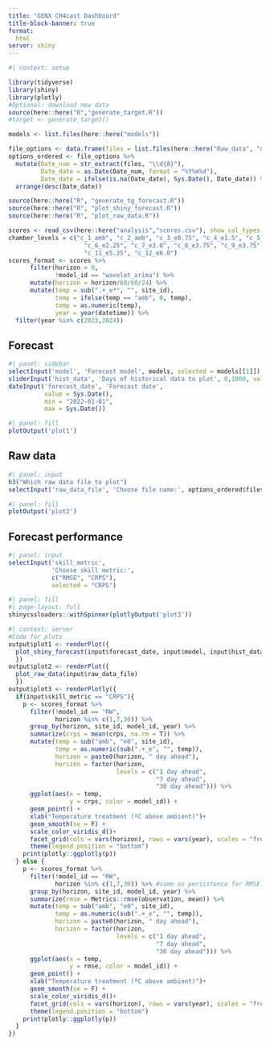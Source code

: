 ```yaml
---
title: "GENX CH4cast Dashboard"
title-block-banner: true
format: 
  html
server: shiny
---
```


```r
#| context: setup

library(tidyverse)
library(shiny)
library(plotly)
#Optional: download new data
source(here::here("R","generate_target.R"))
#target <- generate_target()

models <- list.files(here::here("models"))

file_options <- data.frame(files = list.files(here::here("Raw_data", "dropbox_downloads")))
options_ordered <- file_options %>%
  mutate(Date_num = str_extract(files, "\\d{8}"),
         Date_date = as.Date(Date_num, format = "%Y%m%d"),
         Date_date = ifelse(is.na(Date_date), Sys.Date(), Date_date)) %>%
  arrange(desc(Date_date))

source(here::here("R", "generate_tg_forecast.R"))
source(here::here("R", "plot_shiny_forecast.R"))
source(here::here("R", "plot_raw_data.R"))

scores <- read_csv(here::here("analysis","scores.csv"), show_col_types = F)
chamber_levels = c("c_1_amb", "c_2_amb", "c_3_e0.75", "c_4_e1.5", "c_5_e2.25",
                     "c_6_e2.25", "c_7_e3.0", "c_8_e3.75", "c_9_e3.75", "c_10_e4.5",
                     "c_11_e5.25", "c_12_e6.0")
scores_format <- scores %>%
      filter(horizon > 0,
             !model_id == "wavelet_arima") %>%
      mutate(horizon = horizon/60/60/24) %>%
      mutate(temp = sub(".+_e*", "", site_id),
             temp = ifelse(temp == "amb", 0, temp),
             temp = as.numeric(temp),
             year = year(datetime)) %>%
  filter(year %in% c(2023,2024))
```

::: {.panel-tabset}

## Forecast

```r
#| panel: sidebar
selectInput('model', 'Forecast model', models, selected = models[[1]])
sliderInput('hist_data', 'Days of historical data to plot', 0,1000, value = 35)
dateInput('forecast_date', 'Forecast date', 
          value = Sys.Date(), 
          min = "2022-01-01",
          max = Sys.Date())
```

```r
#| panel: fill
plotOutput('plot1')
```

## Raw data

```r
#| panel: input
h3("Which raw data file to plot")
selectInput('raw_data_file', 'Choose file name:', options_ordered$files, selected = "current.dat", width = "100%")
```

```r
#| panel: fill
plotOutput('plot2')
```

## Forecast performance
```r
#| panel: input
selectInput('skill_metric', 
            'Choose skill metric:', 
            c("RMSE", "CRPS"), 
            selected = "CRPS")
```

```r
#| panel: fill
#| page-layout: full
shinycssloaders::withSpinner(plotlyOutput('plot3'))
```

:::

```r
#| context: server
#Code for plots
output$plot1 <- renderPlot({
  plot_shiny_forecast(input$forecast_date, input$model, input$hist_data)
  })
output$plot2 <- renderPlot({
  plot_raw_data(input$raw_data_file)
  })
output$plot3 <- renderPlotly({
  if(input$skill_metric == "CRPS"){
    p <- scores_format %>%
      filter(!model_id == "RW",
             horizon %in% c(1,7,30)) %>%
      group_by(horizon, site_id, model_id, year) %>%
      summarize(crps = mean(crps, na.rm = T)) %>%
      mutate(temp = sub("amb", "e0", site_id),
             temp = as.numeric(sub(".+_e", "", temp)),
             horizon = paste0(horizon, " day ahead"),
             horizon = factor(horizon,
                              levels = c("1 day ahead",
                                         "7 day ahead",
                                         "30 day ahead"))) %>%
      ggplot(aes(x = temp, 
                 y = crps, color = model_id)) +
      geom_point() +
      xlab("Temperature treatment (ºC above ambient)")+
      geom_smooth(se = F) +
      scale_color_viridis_d()+
      facet_grid(cols = vars(horizon), rows = vars(year), scales = "free_y")+
      theme(legend.position = "bottom")
    print(plotly::ggplotly(p))
  } else {
    p <- scores_format %>%
      filter(!model_id == "RW",
             horizon %in% c(1,7,30)) %>% #same as persistence for RMSE
      group_by(horizon, site_id, model_id, year) %>%
      summarize(rmse = Metrics::rmse(observation, mean)) %>%
      mutate(temp = sub("amb", "e0", site_id),
             temp = as.numeric(sub(".+_e", "", temp)),
             horizon = paste0(horizon, " day ahead"),
             horizon = factor(horizon,
                              levels = c("1 day ahead",
                                         "7 day ahead",
                                         "30 day ahead"))) %>%
      ggplot(aes(x = temp, 
                 y = rmse, color = model_id)) +
      geom_point() +
      xlab("Temperature treatment (ºC above ambient)")+
      geom_smooth(se = F) +
      scale_color_viridis_d()+
      facet_grid(cols = vars(horizon), rows = vars(year), scales = "free_y")+
      theme(legend.position = "bottom")
    print(plotly::ggplotly(p))
  }
})
```